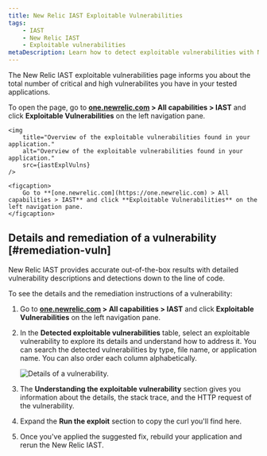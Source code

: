 ```yaml
---
title: New Relic IAST Exploitable Vulnerabilities
tags:
    - IAST
    - New Relic IAST
    - Exploitable vulnerabilities
metaDescription: Learn how to detect exploitable vulnerabilities with New Relic IAST.
---
```





The New Relic IAST exploitable vulnerabilities page informs you about the total number of critical and high vulnerabilites you have in your tested applications.

To open the page, go to **[one.newrelic.com](https://one.newrelic.com) > All capabilities > IAST** and click **Exploitable Vulnerabilities** on the left navigation pane.

    <img
        title="Overview of the exploitable vulnerabilities found in your application."
        alt="Overview of the exploitable vulnerabilities found in your application."
        src={iastExplVulns}
    />

    <figcaption>
        Go to **[one.newrelic.com](https://one.newrelic.com) > All capabilities > IAST** and click **Exploitable Vulnerabilities** on the left navigation pane.
    </figcaption>

## Details and remediation of a vulnerability [#remediation-vuln]

New Relic IAST provides accurate out-of-the-box results with detailed vulnerability descriptions and detections down to the line of code.

To see the details and the remediation instructions of a vulnerability:

1. Go to **[one.newrelic.com](https://one.newrelic.com) > All capabilities > IAST** and click **Exploitable Vulnerabilities** on the left navigation pane.

2. In the **Detected exploitable vulnerabilities** table, select an exploitable vulnerability to explore its details and understand how to address it. You can search the detected vulnerabilities by type, file name, or application name. You can also order each column alphabetically.

    <img
        title="Details of a vulnerability."
        alt="Details of a vulnerability."
        src={iastVulnsDetails}
    />

3. The **Understanding the exploitable vulnerability** section gives you information about the details, the stack trace, and the HTTP request of the vulnerability.

4. Expand the **Run the exploit** section to copy the curl you'll find here.

5. Once you've applied the suggested fix, rebuild your application and rerun the New Relic IAST.


